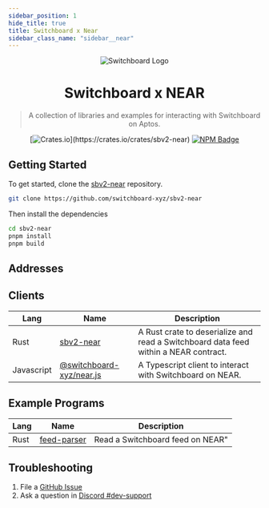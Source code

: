 ```yaml
---
sidebar_position: 1
hide_title: true
title: Switchboard x Near
sidebar_class_name: "sidebar__near"
---
```



<div align="center">

![Switchboard Logo](https://github.com/switchboard-xyz/sbv2-core/raw/main/website/static/img/icons/switchboard/avatar.png)

# Switchboard x NEAR

> A collection of libraries and examples for interacting with Switchboard on
> Aptos.

[![Crates.io](https://img.shields.io/crates/v/sbv2-near?label=sbv2-near&logo=rust")](https://crates.io/crates/sbv2-near)
[![NPM Badge](https://img.shields.io/github/package-json/v/switchboard-xyz/sbv2-near?color=red&filename=javascript%2Fnear.js%2Fpackage.json&label=%40switchboard-xyz%2Fnear.js&logo=npm)](https://www.npmjs.com/package/@switchboard-xyz/near.js)

</div>

## Getting Started

To get started, clone the
[sbv2-near](https://github.com/switchboard-xyz/sbv2-near) repository.

```bash
git clone https://github.com/switchboard-xyz/sbv2-near
```

Then install the dependencies

```bash
cd sbv2-near
pnpm install
pnpm build
```

## Addresses

<ChainAddresses chain="near" />

## Clients

| **Lang**   | **Name**                                      | **Description**                                                                      |
| ---------- | --------------------------------------------- | ------------------------------------------------------------------------------------ |
| Rust       | [sbv2-near](/near/rust/)                      | A Rust crate to deserialize and read a Switchboard data feed within a NEAR contract. |
| Javascript | [@switchboard-xyz/near.js](/near/javascript/) | A Typescript client to interact with Switchboard on NEAR.                            |

## Example Programs

| **Lang** | **Name**                         | **Description**                  |
| -------- | -------------------------------- | -------------------------------- |
| Rust     | [feed-parser](/near/feed-parser) | Read a Switchboard feed on NEAR" |

## Troubleshooting

1. File a
   [GitHub Issue](https://github.com/switchboard-xyz/sbv2-near/issues/new)
2. Ask a question in
   [Discord #dev-support](https://discord.com/channels/841525135311634443/984343400377647144)
